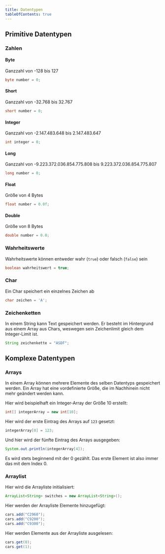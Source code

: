 ```yaml
---
title: Datentypen
tableOfContents: true
---
```




## Primitive Datentypen

### Zahlen

#### Byte

Ganzzahl von -128 bis 127

```java
byte number = 0;
```

#### Short

Ganzzahl von -32.768 bis 32.767

```java
short number = 0;
```
#### Integer

Ganzzahl von -2.147.483.648 bis 2.147.483.647

```java
int integer = 0;
```

#### Long

Ganzzahl von -9.223.372.036.854.775.808 bis 9.223.372.036.854.775.807

```java
long number = 0;
```

#### Float

Größe von 4 Bytes

```java
float number = 0.0f;
```

#### Double

Größe von 8 Bytes

```java
double number = 0.0;
```

### Wahrheitswerte

Wahrheitswerte können entweder wahr (`true`) oder falsch (`false`) sein

```java
boolean wahrheitswert = true;
```

### Char

Ein Char speichert ein einzelnes Zeichen ab

```java
char zeichen = 'A';
```

### Zeichenketten

In einem String kann Text gespeichert werden. Er besteht im Hintergrund aus einem Array aus Chars, weswegen sein Zeichenlimit gleich dem Integer-Limit ist.

```java
String zeichenkette = "ASDF";
```

## Komplexe Datentypen

### Arrays

In einem Array können mehrere Elemente des selben Datentyps gespeichert werden. Ein Array hat eine vordefinierte Größe, die im Nachhinein nicht mehr geändert werden kann.

Hier wird beispielhaft ein Integer-Array der Größe 10 erstellt:
```java
int[] integerArray = new int[10];
```

Hier wird der erste Eintrag des Arrays auf `123` gesetzt:
```java
integerArray[0] = 123;
```

Und hier wird der fünfte Eintrag des Arrays ausgegeben:

```java
System.out.println(integerArray[4]);
```

<Aside type="caution" title="Achtung">
    Es wird stets beginnend mit der 0 gezählt. Das erste Element ist also immer das mit dem Index 0.
</Aside>


### Arraylist

Hier wird die Arrayliste initialisiert:

```java
ArrayList<String> switches = new ArrayList<String>();
```

Hier werden der Arrayliste Elemente hinzugefügt:

```java
cars.add("C2960");
cars.add("C9200");
cars.add("C9300");
```

Hier werden Elemente aus der Arrayliste ausgelesen:

```java
cars.get(0);
cars.get(1);
```
